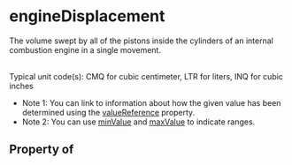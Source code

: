 # engineDisplacement

The volume swept by all of the pistons inside the cylinders of an internal combustion engine in a single movement. <br/><br/>

Typical unit code(s): CMQ for cubic centimeter, LTR for liters, INQ for cubic inches
* Note 1: You can link to information about how the given value has been determined using the <a class="localLink" href="/valueReference">valueReference</a> property.
* Note 2: You can use <a class="localLink" href="/minValue">minValue</a> and <a class="localLink" href="/maxValue">maxValue</a> to indicate ranges.

## Property of



